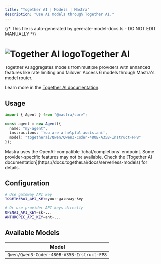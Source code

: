 ```yaml
---
title: "Together AI | Models | Mastra"  
description: "Use AI models through Together AI."
---
```


{/* This file is auto-generated by generate-model-docs.ts - DO NOT EDIT MANUALLY */}


# <img src="https://models.dev/logos/togetherai.svg" alt="Together AI logo" className="inline w-8 h-8 mr-2 align-middle dark:invert dark:brightness-0 dark:contrast-200" />Together AI

Together AI aggregates models from multiple providers with enhanced features like rate limiting and failover. Access 6 models through Mastra's model router.

Learn more in the [Together AI documentation](https://docs.together.ai/docs/serverless-models).

## Usage

```typescript
import { Agent } from "@mastra/core";

const agent = new Agent({
  name: "my-agent",
  instructions: "You are a helpful assistant",
  model: "togetherai/Qwen/Qwen3-Coder-480B-A35B-Instruct-FP8"
});
```

<Callout type="info">
Mastra uses the OpenAI-compatible `/chat/completions` endpoint. Some provider-specific features may not be available. Check the [Together AI documentation](https://docs.together.ai/docs/serverless-models) for details.
</Callout>

## Configuration

```bash
# Use gateway API key
TOGETHERAI_API_KEY=your-gateway-key

# Or use provider API keys directly  
OPENAI_API_KEY=sk-...
ANTHROPIC_API_KEY=ant-...
```


## Available Models

| Model |
|-------|
| `Qwen/Qwen3-Coder-480B-A35B-Instruct-FP8` || `deepseek-ai/DeepSeek-R1` || `deepseek-ai/DeepSeek-V3` || `meta-llama/Llama-3.3-70B-Instruct-Turbo` || `moonshotai/Kimi-K2-Instruct` || `openai/gpt-oss-120b` |

